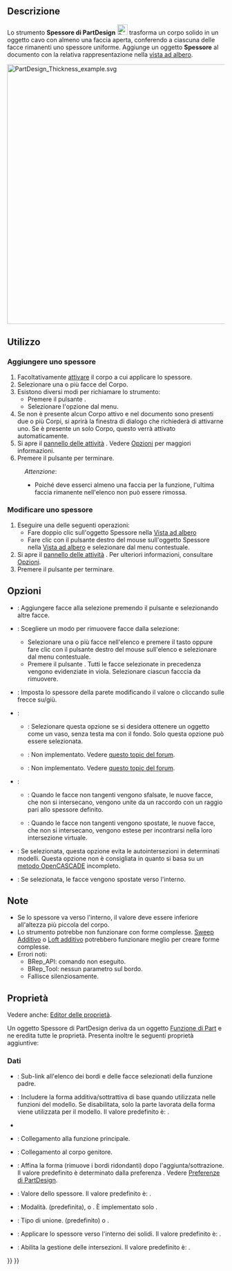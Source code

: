 <languages/>

{{Docnav/it
|[[PartDesign_Draft/it|Sformo]]
|[[PartDesign_Mirrored/it|Specchiato]]
|[[PartDesign_Workbench/it|PartDesign]]
|IconL=PartDesign_Draft.svg
|IconR=PartDesign_Mirrored.svg
|IconC=Workbench_PartDesign.svg
}}

{{GuiCommand/it
|Name=PartDesign Thickness
|Name/it=Spessore
|MenuLocation=Part Design → Applica una funzione di dress-up → Spessore
|Workbenches=[[PartDesign_Workbench/it|PartDesign]]
|Version=0.17
|SeeAlso=[[Part_Thickness/it|Spessore di Part]]
}}

<span id="Description"></span>
==Descrizione==

Lo strumento '''Spessore di PartDesign''' [[Image:PartDesign_Thickness.svg|24px]] trasforma un corpo solido in un oggetto cavo con almeno una faccia aperta, conferendo a ciascuna delle facce rimanenti uno spessore uniforme. Aggiunge un oggetto '''Spessore''' al documento con la relativa rappresentazione nella [[Tree_view/it|vista ad albero]].

[[File:PartDesign_Thickness_example.svg|600px]]
{{Caption|Solido di base (A) → Solido con faccia selezionata da aprire (B) → Oggetto cavo risultante (C)}}

<span id="Usage"></span>
==Utilizzo==

<span id="Add_a_thickness"></span>
=== Aggiungere uno spessore ===

# Facoltativamente [[PartDesign_Body/it#Stato_attivo|attivare]] il corpo a cui applicare lo spessore.
# Selezionare una o più facce del Corpo.
# Esistono diversi modi per richiamare lo strumento:
#* Premere il pulsante {{Button|[[Image:PartDesign_Thickness.svg|16px]] [[PartDesign_Thickness/it|Spessore]]}}.
#* Selezionare l'opzione {{MenuCommand|Part Design → Applica una funzione di dress-up → [[Image:PartDesign_Thickness.svg|16px]] Spessore}} dal menu.
# Se non è presente alcun Corpo attivo e nel documento sono presenti due o più Corpi, si aprirà la finestra di dialogo {{MenuCommand|Corpo attivo richiesto }} che richiederà di attivarne uno. Se è presente un solo Corpo, questo verrà attivato automaticamente.
# Si apre il [[Task_panel/it|pannello delle attività]] {{MenuCommand|Parametri di spessore}}. Vedere [[#Opzioni|Opzioni]] per maggiori informazioni.
# Premere il pulsante {{Button|OK}} per terminare.


:''Attenzione'':
:* Poiché deve esserci almeno una faccia per la funzione, l'ultima faccia rimanente nell'elenco non può essere rimossa.

<span id="Edit_a_thickness"></span>
=== Modificare uno spessore ===

# Eseguire una delle seguenti operazioni:
#* Fare doppio clic sull'oggetto Spessore nella [[Tree_view/it|Vista ad albero]]
#* Fare clic con il pulsante destro del mouse sull'oggetto Spessore nella [[Tree_view/it|Vista ad albero]] e selezionare {{MenuCommand|Modificare spessore}} dal menu contestuale.
# Si apre il [[Task_panel/it|pannello delle attività]] {{MenuCommand|Parametri di spessore}}. Per ulteriori informazioni, consultare [[#Opzioni|Opzioni]].
# Premere il pulsante {{Button|OK}} per terminare.

<span id="Options"></span>
== Opzioni ==

* {{MenuCommand|Aggiungi facce}}: Aggiungere facce alla selezione premendo il pulsante {{Button|Add face}} e selezionando altre facce.
* {{MenuCommand|Rimuovi facce}}: Scegliere un modo per rimuovere facce dalla selezione:
** Selezionare una o più facce nell'elenco e premere il tasto {{KEY|Canc}} oppure fare clic con il pulsante destro del mouse sull'elenco e selezionare {{MenuCommand|Rimuovi}} dal menu contestuale.
** Premere il pulsante {{Button|Rimuovi facce}}. Tutti le facce selezionate in precedenza vengono evidenziate in viola. Selezionare ciascun facccia da rimuovere.
* {{MenuCommand|Spessore}}: Imposta lo spessore della parete modificando il valore o cliccando sulle frecce su/giù.
* {{MenuCommand|Modalità}}:
** {{MenuCommand|Skin}}: Selezionare questa opzione se si desidera ottenere un oggetto come un vaso, senza testa ma con il fondo. Solo questa opzione può essere selezionata.
** {{MenuCommand|Tubo}}: Non implementato. Vedere [https://forum.freecadweb.org/viewtopic.php?p=484495#p484495 questo topic del forum].
** {{MenuCommand|Fronte e retro}}: Non implementato. Vedere [https://forum.freecadweb.org/viewtopic.php?p=484495#p484495 questo topic del forum].
* {{MenuCommand|Tipo di unione}}:
** {{MenuCommand|Arco}}: Quando le facce non tangenti vengono sfalsate, le nuove facce, che non si intersecano, vengono unite da un raccordo con un raggio pari allo spessore definito.
** {{MenuCommand|Intersezione}}: Quando le facce non tangenti vengono spostate, le nuove facce, che non si intersecano, vengono estese per incontrarsi nella loro intersezione virtuale.
* {{MenuCommand|Intersezione}}: Se selezionata, questa opzione evita le autointersezioni in determinati modelli. Questa opzione non è consigliata in quanto si basa su un [https://dev.opencascade.org/doc/refman/html/class_b_rep_offset_a_p_i___make_thick_solid.html#af78f35025a31e2ce8bd96c82fb33a981 metodo OpenCASCADE] incompleto.
* {{MenuCommand|Crea lo spessore verso l'interno}}: Se selezionata, le facce vengono spostate verso l'interno.

<span id="Notes"></span>
== Note ==

* Se lo spessore va verso l'interno, il valore deve essere inferiore all'altezza più piccola del corpo.
* Lo strumento potrebbe non funzionare con forme complesse. [[PartDesign_AdditivePipe/it|Sweep Additivo]] o [[PartDesign_AdditiveLoft/it|Loft additivo]] potrebbero funzionare meglio per creare forme complesse.
* Errori noti:
** BRep_API: comando non eseguito.
** BRep_Tool: nessun parametro sul bordo.
** Fallisce silenziosamente.

<span id="Properties"></span>
== Proprietà ==

Vedere anche: [[Property_editor/it|Editor delle proprietà]].

Un oggetto Spessore di PartDesign deriva da un oggetto [[Part_Feature/it|Funzione di Part]] e ne eredita tutte le proprietà. Presenta inoltre le seguenti proprietà aggiuntive:

<span id="Data"></span>
===Dati===

{{Properties_Title|Base}}

* {{PropertyData|Base|LinkSub}}: Sub-link all'elenco dei bordi e delle facce selezionati della funzione padre.
* {{PropertyData|Support Transform|Bool}}: Includere la forma additiva/sottrattiva di base quando utilizzata nelle funzioni del modello. Se disabilitata, solo la parte lavorata della forma viene utilizzata per il modello. Il valore predefinito è: {{FALSE}}.
* {{PropertyData|Add Sub Shape|PartShape|hidden}}
* {{PropertyData|Base Feature|Link|hidden}}: Collegamento alla funzione principale.
* {{PropertyData|_ Body|LinkHidden|hidden}}: Collegamento al corpo genitore.

{{Properties_Title|Part Design}}

* {{PropertyData|Refine|Bool}}: Affina la forma (rimuove i bordi ridondanti) dopo l'aggiunta/sottrazione. Il valore predefinito è determinato dalla preferenza {{MenuCommand|Ridefinisci automaticamente il modello dopo le operazioni basate sugli sketch}}. Vedere [[PartDesign_Preferences/it#Generale|Preferenze di PartDesign]].

{{Properties_Title|Thickness}}

* {{PropertyData|Value|Length}}: Valore dello spessore. Il valore predefinito è: {{value|1 mm}}.
* {{PropertyData|Mode|Enumeration}}: Modalità. {{value|Skin}} (predefinita), {{value|Pipe}} o {{Value|Recto verso}}. È implementato solo {{value|Skin}}.
* {{PropertyData|Join|Enumeration}}: Tipo di unione. {{value|Arc}} (predefinito) o {{Value|Intersection}}.
* {{PropertyData|Reversed|Bool}}: Applicare lo spessore verso l'interno dei solidi. Il valore predefinito è: {{FALSE}}.
* {{PropertyData|Intersection|Bool}}: Abilita la gestione delle intersezioni. Il valore predefinito è: {{FALSE}}.


{{Docnav/it
|[[PartDesign_Draft/it|Sformo]]
|[[PartDesign_Mirrored/it|Specchiato]]
|[[PartDesign_Workbench/it|PartDesign]]
|IconL=PartDesign_Draft.svg
|IconR=PartDesign_Mirrored.svg
|IconC=Workbench_PartDesign.svg
}}

{{PartDesign Tools navi{{#translation:}}}}
{{Userdocnavi{{#translation:}}}}